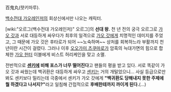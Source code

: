 百鬼丸(햣키마루).

[[백수전대 가오레인저]]의 회상신에서만 나오는 캐릭터.

[wiki:"오르그(백수전대 가오레인저)" 오르그]의 '''선대 왕.''' 천 년 전의 궁극 오르그로 [[가오 갓]]과 서로 대등하게 싸우다가 최후의 일격으로 [[가오 갓]]에게 치명적인 데미지를 주었고, 그 때문에 가오 갓은 후타로가 되어 ~~노숙하며~~ 상처를 회복하느라 부활까지 천 년이란 시간이 걸렸다. 그러나 이후 [[오오가미 츠쿠마로]]가 암흑의 늑대가면의 힘으로 합체한 [[가오 헌터]] 이블에게 비스트 허리케인을 맞고 소멸.

전반적으로 '''[[센키]]에 비해 포스가 너무 떨어진다'''고 팬들의 평을 받고 있다. 서로 똑같이 가오 갓과 싸웠는데 백귀환은 대등하게 싸우고 [[센키]]는 거의 개털었으니… 사실 등급으로만 봐도 센키보다 밀리는데 극중에서 센키가 가오 갓에게 '''"백귀환도 당해내지 못한 주제에 뭘 하겠다고 나서지?"'''라고 일침해 간접적으로 '''후배한테까지 까이게 된다.'''(…)

